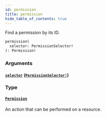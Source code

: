 ```yaml
---
id: permission
title: permission
hide_table_of_contents: true
---
```



Find a permission by its ID.

```graphql
permission(
  selector: PermissionSelector!
): Permission!
```


### Arguments

#### [`selector`](#) ([`PermissionSelector!`](/docs/directory-api-reference/schema/inputs/permission-selector))




### Type

#### [`Permission`](/docs/directory-api-reference/schema/objects/permission)

An action that can be performed on a resource.





